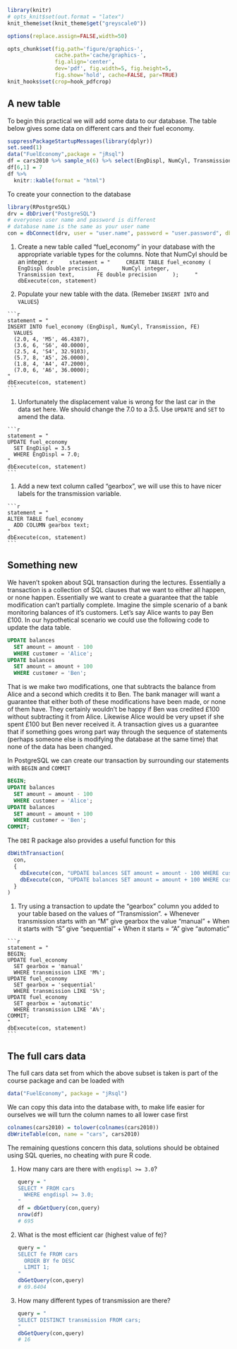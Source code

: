 ```r
library(knitr)
# opts_knit$set(out.format = "latex")
knit_theme$set(knit_theme$get("greyscale0"))

options(replace.assign=FALSE,width=50)

opts_chunk$set(fig.path='figure/graphics-', 
               cache.path='cache/graphics-', 
               fig.align='center', 
               dev='pdf', fig.width=5, fig.height=5, 
               fig.show='hold', cache=FALSE, par=TRUE)
knit_hooks$set(crop=hook_pdfcrop)
```


## A new table

To begin this practical we will add some data to our database. The table below gives some data on different cars and their fuel economy.

```r
suppressPackageStartupMessages(library(dplyr))
set.seed(1)
data("FuelEconomy",package = "jRsql")
df = cars2010 %>% sample_n(6) %>% select(EngDispl, NumCyl, Transmission, FE) 
df[6,1] = 7
df %>%
  knitr::kable(format = "html")
```

To create your connection to the database 

```r
library(RPostgreSQL)
drv = dbDriver("PostgreSQL")
# everyones user name and password is different
# database name is the same as your user name
con = dbConnect(drv, user = "user.name", password = "user.password", dbname = "user.dbname")
```


  (1) Create a new table called "fuel_economy" in your database with the appropriate variable types for the columns. Note that NumCyl should be an integer. 
    ```r
    statement = "
    CREATE TABLE fuel_economy (
      EngDispl double precision,
      NumCyl integer, 
      Transmission text,
      FE double precision
    );
    "
    dbExecute(con, statement)
    ```
      
  (1) Populate your new table with the data. (Remeber `INSERT INTO` and `VALUES`)
  
    ```r
    statement = "
    INSERT INTO fuel_economy (EngDispl, NumCyl, Transmission, FE)
      VALUES 
      (2.0, 4, 'M5', 46.4387),
      (3.6, 6, 'S6', 40.0000),
      (2.5, 4, 'S4', 32.9103),
      (5.7, 8, 'A5', 26.0000),
      (1.8, 4, 'A4', 47.2000),
      (7.0, 6, 'A6', 36.0000);
    "
    dbExecute(con, statement)
    ```
  
  (1) Unfortunately the displacement value is wrong for the last car in the data set here. We should change the 7.0 to a 3.5. Use `UPDATE` and `SET` to amend the data.
  
    ```r
    statement = "
    UPDATE fuel_economy
      SET EngDispl = 3.5 
      WHERE EngDispl = 7.0;
    "
    dbExecute(con, statement)
    ```
  
  (1) Add a new text column called "gearbox", we will use this to have nicer labels for the transmission variable.
  
    ```r
    statement = "
    ALTER TABLE fuel_economy
      ADD COLUMN gearbox text;
    "
    dbExecute(con, statement)
    ```
  
## Something new

We haven't spoken about SQL transaction during the lectures. Essentially a transaction is a collection of SQL clauses that we want to either all happen, or none happen. Essentially we want to create a guarantee that the table modification can't partially complete. Imagine the simple scenario of a bank monitoring balances of it's customers. Let's say Alice wants to pay Ben £100. In our hypothetical scenario we could use the following code to update the data table.

```sql
UPDATE balances
  SET amount = amount - 100
  WHERE customer = 'Alice';
UPDATE balances
  SET amount = amount + 100
  WHERE customer = 'Ben';
```

That is we make two modifications, one that subtracts the balance from Alice and a second which credits it to Ben. The bank manager will want a guarantee that either both of these modifications have been made, or none of them have. They certainly wouldn't be happy if Ben was credited £100 without subtracting it from Alice. Likewise Alice would be very upset if she spent £100 but Ben never received it. A transaction gives us a guarantee that if something goes wrong part way through the sequence of statements (perhaps someone else is modifying the database at the same time) that none of the data has been changed.

In PostgreSQL we can create our transaction by surrounding our statements with `BEGIN` and `COMMIT`

```sql
BEGIN;
UPDATE balances
  SET amount = amount - 100
  WHERE customer = 'Alice';
UPDATE balances
  SET amount = amount + 100
  WHERE customer = 'Ben';
COMMIT;
```

The `DBI` R package also provides a useful function for this

```r
dbWithTransaction(
  con, 
  {
    dbExecute(con, "UPDATE balances SET amount = amount - 100 WHERE customer = 'Alice';")
    dbExecute(con, "UPDATE balances SET amount = amount + 100 WHERE customer = 'Ben';")
  }
)
```

  (1) Try using a transaction to update the "gearbox" column you added to your table based on the values of "Transmission". 
    + Whenever transmission starts with an "M" give gearbox the value "manual"
    + When it starts with "S" give "sequential"
    + When it starts = "A" give "automatic"
    
    ```r
    statement = "
    BEGIN;
    UPDATE fuel_economy
      SET gearbox = 'manual'
      WHERE transmission LIKE 'M%';
    UPDATE fuel_economy
      SET gearbox = 'sequential'
      WHERE transmission LIKE 'S%';
    UPDATE fuel_economy
      SET gearbox = 'automatic'
      WHERE transmission LIKE 'A%';
    COMMIT;
    "
    dbExecute(con, statement)
    ```
    
## The full cars data

The full cars data set from which the above subset is taken is part of the course package and can be loaded with

```r
data("FuelEconomy", package = "jRsql")
```

We can copy this data into the database with, to make life easier for ourselves we will turn the column names to all lower case first

```r
colnames(cars2010) = tolower(colnames(cars2010))
dbWriteTable(con, name = "cars", cars2010)
```

The remaining questions concern this data, solutions should be obtained using SQL queries, no cheating with pure R code.

(1) How many cars are there with `engdispl >= 3.0`?

    ```r
    query = "
    SELECT * FROM cars
      WHERE engdispl >= 3.0;
    "
    df = dbGetQuery(con,query)
    nrow(df)
    # 695
    ```

(1) What is the most efficient car (highest value of fe)?

    ```r
    query = "
    SELECT fe FROM cars
      ORDER BY fe DESC
      LIMIT 1;
    "
    dbGetQuery(con,query)
    # 69.6404
    ```

(1) How many different types of transmission are there?

    ```r
    query = "
    SELECT DISTINCT transmission FROM cars;
    "
    dbGetQuery(con,query)
    # 16
    ```

